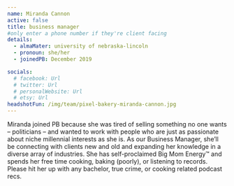```yaml
---
name: Miranda Cannon
active: false
title: business manager
#only enter a phone number if they're client facing
details:
  - almaMater: university of nebraska-lincoln
  - pronoun: she/her
  - joinedPB: December 2019

socials:
  # facebook: Url
  # twitter: Url
  # personalWebsite: Url
  # etsy: Url
headshotFun: /img/team/pixel-bakery-miranda-cannon.jpg
---
```


Miranda joined PB because she was tired of selling something no one wants – politicians – and wanted to work with people who are just as passionate about niche millennial interests as she is. As our Business Manager, she’ll be connecting with clients new and old and expanding her knowledge in a diverse array of industries. She has self-proclaimed Big Mom Energy™ and spends her free time cooking, baking (poorly), or listening to records. Please hit her up with any bachelor, true crime, or cooking related podcast recs.